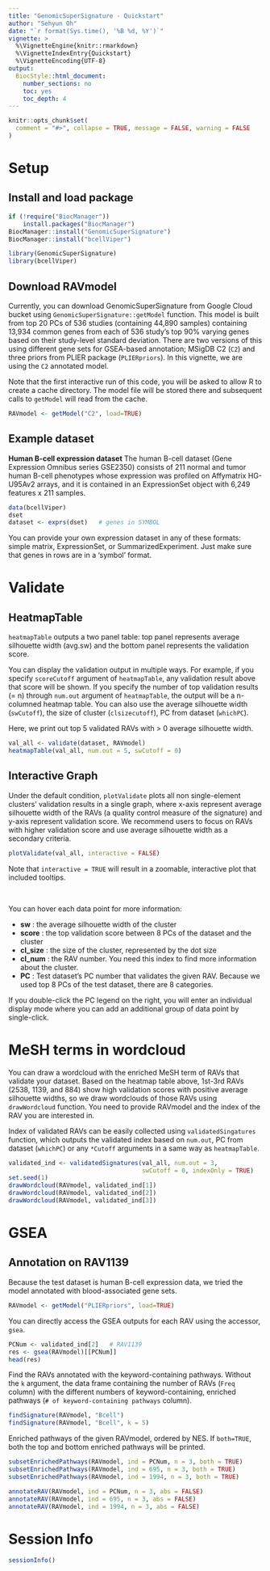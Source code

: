 ```yaml
---
title: "GenomicSuperSignature - Quickstart"
author: "Sehyun Oh"
date: "`r format(Sys.time(), '%B %d, %Y')`"
vignette: >
  %\VignetteEngine{knitr::rmarkdown}
  %\VignetteIndexEntry{Quickstart}
  %\VignetteEncoding{UTF-8}
output:
  BiocStyle::html_document:
    number_sections: no
    toc: yes
    toc_depth: 4
---
```


```r
knitr::opts_chunk$set(
  comment = "#>", collapse = TRUE, message = FALSE, warning = FALSE 
)
```

# Setup

## Install and load package
```r
if (!require("BiocManager"))
    install.packages("BiocManager")
BiocManager::install("GenomicSuperSignature")
BiocManager::install("bcellViper")
```

```r
library(GenomicSuperSignature)
library(bcellViper)
```


## Download RAVmodel
Currently, you can download GenomicSuperSignature from Google Cloud bucket using 
`GenomicSuperSignature::getModel` function. This model is built from top 20 PCs of 
536 studies (containing 44,890 samples) containing 13,934 common genes from each 
of 536 study's top 90% varying genes based on their study-level standard deviation.
There are two versions of this using different gene sets for GSEA-based annotation;
MSigDB C2 (`C2`) and three priors from PLIER package (`PLIERpriors`). In this 
vignette, we are using the `C2` annotated model.

Note that the first interactive run of this code, you will be asked to allow
R to create a cache directory. The model file will be stored there and subsequent
calls to `getModel` will read from the cache.

```r
RAVmodel <- getModel("C2", load=TRUE)
```

## Example dataset
**Human B-cell expression dataset** The human B-cell dataset (Gene Expression Omnibus series GSE2350) 
consists of 211 normal and tumor human B-cell phenotypes whose expression was profiled on Affymatrix
HG-U95Av2 arrays, and it is contained in an ExpressionSet object with 6,249 features x 211 samples.

```r
data(bcellViper)
dset
dataset <- exprs(dset)   # genes in SYMBOL
```

You can provide your own expression dataset in any of these formats: simple matrix, 
ExpressionSet, or SummarizedExperiment. Just make sure that genes in rows are in
a 'symbol' format. 


# Validate
## HeatmapTable
`heatmapTable` outputs a two panel table: top panel represents average silhouette
width (avg.sw) and the bottom panel represents the validation score.

You can display the validation output in multiple ways. For example, if you specify 
`scoreCutoff` argument of `heatmapTable`, any validation result above that score 
will be shown. If you specify the number of top validation results (= n) 
through `num.out` argument of `heatmapTable`, the output will be a n-columned
heatmap table. You can also use the average silhouette width (`swCutoff`), the 
size of cluster (`clsizecutoff`), PC from dataset (`whichPC`).   

Here, we print out top 5 validated RAVs with > 0 average silhouette width.

```r
val_all <- validate(dataset, RAVmodel)  
heatmapTable(val_all, num.out = 5, swCutoff = 0)
```

## Interactive Graph
Under the default condition, `plotValidate` plots all non single-element clusters'
validation results in a single graph, where x-axis represent average silhouette
width of the RAVs (a quality control measure of the signature) and y-axis
represent validation score. We recommend users to focus on RAVs with higher
validation score and use average silhouette width as a secondary criteria. 

```r
plotValidate(val_all, interactive = FALSE)
```
Note that `interactive = TRUE` will result in a zoomable, interactive plot
that included tooltips. 

<br>

You can hover each data point for more information:    

- **sw** : the average silhouette width of the cluster   
- **score** : the top validation score between 8 PCs of the dataset and the cluster   
- **cl_size** : the size of the cluster, represented by the dot size   
- **cl_num** : the RAV number. You need this index to find more information about the cluster.      
- **PC** : Test dataset's PC number that validates the given RAV. Because we used 
top 8 PCs of the test dataset, there are 8 categories. 

If you double-click the PC legend on the right, you will enter an individual display
mode where you can add an additional group of data point by single-click. 


# MeSH terms in wordcloud
You can draw a wordcloud with the enriched MeSH term of RAVs that validate
your dataset. Based on the heatmap table above, 1st-3rd RAVs (2538, 1139, and 884) 
show high validation scores with positive average silhouette widths, so we draw 
wordclouds of those RAVs using `drawWordcloud` function. You need to provide 
RAVmodel and the index of the RAV you are interested in.

Index of validated RAVs can be easily collected using `validatedSingatures`
function, which outputs the validated index based on `num.out`, PC from dataset 
(`whichPC`) or any `*Cutoff` arguments in a same way as `heatmapTable`. 

```r
validated_ind <- validatedSignatures(val_all, num.out = 3, 
                                     swCutoff = 0, indexOnly = TRUE)
set.seed(1)
drawWordcloud(RAVmodel, validated_ind[1])
drawWordcloud(RAVmodel, validated_ind[2])
drawWordcloud(RAVmodel, validated_ind[3])
```




# GSEA
## Annotation on RAV1139
Because the test dataset is human B-cell expression data, we tried the model annotated
with blood-associated gene sets. 

```r
RAVmodel <- getModel("PLIERpriors", load=TRUE)
```

You can directly access the GSEA outputs for each RAV using the accessor, `gsea`.

```r
PCNum <- validated_ind[2]   # RAV1139
res <- gsea(RAVmodel)[[PCNum]]   
head(res)
```


Find the RAVs annotated with the keyword-containing pathways. Without the `k` argument, 
the data frame containing the number of RAVs (`Freq` column) with the different numbers 
of keyword-containing, enriched pathways (`# of keyword-containing pathways` column).

```r
findSignature(RAVmodel, "Bcell")
findSignature(RAVmodel, "Bcell", k = 5)
```

Enriched pathways of the given RAVmodel, ordered by NES. If `both=TRUE`, both the
top and bottom enriched pathways will be printed.

```r
subsetEnrichedPathways(RAVmodel, ind = PCNum, n = 3, both = TRUE)
subsetEnrichedPathways(RAVmodel, ind = 695, n = 3, both = TRUE)
subsetEnrichedPathways(RAVmodel, ind = 1994, n = 3, both = TRUE)
```

```r
annotateRAV(RAVmodel, ind = PCNum, n = 3, abs = FALSE)
annotateRAV(RAVmodel, ind = 695, n = 3, abs = FALSE)
annotateRAV(RAVmodel, ind = 1994, n = 3, abs = FALSE)
```

# Session Info
```r
sessionInfo()
```
